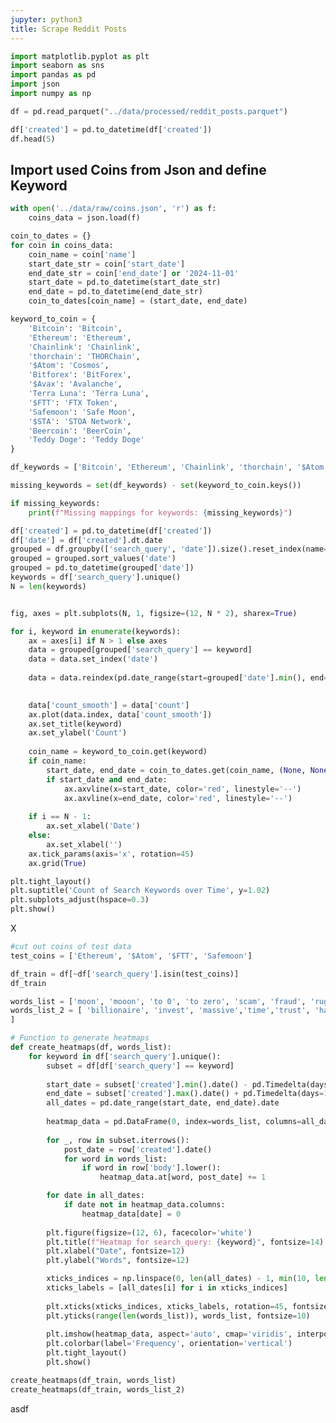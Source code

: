 ```yaml
---
jupyter: python3
title: Scrape Reddit Posts
---
```

```python
import matplotlib.pyplot as plt
import seaborn as sns
import pandas as pd
import json
import numpy as np
```

```python
df = pd.read_parquet("../data/processed/reddit_posts.parquet")
```
```python
df['created'] = pd.to_datetime(df['created'])
df.head(5)
```
## Import used Coins from Json and define Keyword
```python
with open('../data/raw/coins.json', 'r') as f:
    coins_data = json.load(f)

coin_to_dates = {}
for coin in coins_data:
    coin_name = coin['name']
    start_date_str = coin['start_date']
    end_date_str = coin['end_date'] or '2024-11-01'
    start_date = pd.to_datetime(start_date_str)
    end_date = pd.to_datetime(end_date_str)
    coin_to_dates[coin_name] = (start_date, end_date)

keyword_to_coin = {
    'Bitcoin': 'Bitcoin',
    'Ethereum': 'Ethereum',
    'Chainlink': 'Chainlink',
    'thorchain': 'THORChain',
    '$Atom': 'Cosmos',
    'Bitforex': 'BitForex',
    '$Avax': 'Avalanche',
    'Terra Luna': 'Terra Luna',
    '$FTT': 'FTX Token',
    'Safemoon': 'Safe Moon',
    '$STA': 'STOA Network',
    'Beercoin': 'BeerCoin',
    'Teddy Doge': 'Teddy Doge'
}

df_keywords = ['Bitcoin', 'Ethereum', 'Chainlink', 'thorchain', '$Atom', 'Bitforex', '$Avax', 'Terra Luna', '$FTT', 'Safemoon', '$STA', 'Beercoin', 'Teddy Doge']

missing_keywords = set(df_keywords) - set(keyword_to_coin.keys())

if missing_keywords:
    print(f"Missing mappings for keywords: {missing_keywords}")

```
```python
df['created'] = pd.to_datetime(df['created'])
df['date'] = df['created'].dt.date
grouped = df.groupby(['search_query', 'date']).size().reset_index(name='count')
grouped = grouped.sort_values('date')
grouped = pd.to_datetime(grouped['date'])
keywords = df['search_query'].unique()
N = len(keywords)


fig, axes = plt.subplots(N, 1, figsize=(12, N * 2), sharex=True)

for i, keyword in enumerate(keywords):
    ax = axes[i] if N > 1 else axes
    data = grouped[grouped['search_query'] == keyword]
    data = data.set_index('date')
    
    data = data.reindex(pd.date_range(start=grouped['date'].min(), end=grouped['date'].max(), freq='D'),fill_value = 0)

    
    data['count_smooth'] = data['count']
    ax.plot(data.index, data['count_smooth'])
    ax.set_title(keyword)
    ax.set_ylabel('Count')
    
    coin_name = keyword_to_coin.get(keyword)
    if coin_name:
        start_date, end_date = coin_to_dates.get(coin_name, (None, None))
        if start_date and end_date:
            ax.axvline(x=start_date, color='red', linestyle='--')
            ax.axvline(x=end_date, color='red', linestyle='--')
    
    if i == N - 1:
        ax.set_xlabel('Date')
    else:
        ax.set_xlabel('')
    ax.tick_params(axis='x', rotation=45)
    ax.grid(True)

plt.tight_layout()
plt.suptitle('Count of Search Keywords over Time', y=1.02)
plt.subplots_adjust(hspace=0.3)
plt.show()
```

X

```python
#cut out coins of test data
test_coins = ['Ethereum', '$Atom', '$FTT', 'Safemoon']

df_train = df[~df['search_query'].isin(test_coins)]
df_train
```

```python
words_list = ['moon', 'mooon', 'to 0', 'to zero', 'scam', 'fraud', 'rug', 'rugpull', 'pump', 'dump', 'rich', 'poor', 'millionaire']
words_list_2 = [ 'billionaire', 'invest', 'massive','time','trust', 'haters'
]
```

```python
# Function to generate heatmaps
def create_heatmaps(df, words_list):
    for keyword in df['search_query'].unique():
        subset = df[df['search_query'] == keyword]
        
        start_date = subset['created'].min().date() - pd.Timedelta(days=10)
        end_date = subset['created'].max().date() + pd.Timedelta(days=10)
        all_dates = pd.date_range(start_date, end_date).date
        
        heatmap_data = pd.DataFrame(0, index=words_list, columns=all_dates)
        
        for _, row in subset.iterrows():
            post_date = row['created'].date()
            for word in words_list:
                if word in row['body'].lower():
                    heatmap_data.at[word, post_date] += 1

        for date in all_dates:
            if date not in heatmap_data.columns:
                heatmap_data[date] = 0
        
        plt.figure(figsize=(12, 6), facecolor='white')
        plt.title(f"Heatmap for search_query: {keyword}", fontsize=14)
        plt.xlabel("Date", fontsize=12)
        plt.ylabel("Words", fontsize=12)

        xticks_indices = np.linspace(0, len(all_dates) - 1, min(10, len(all_dates))).astype(int)
        xticks_labels = [all_dates[i] for i in xticks_indices]
        
        plt.xticks(xticks_indices, xticks_labels, rotation=45, fontsize=10)
        plt.yticks(range(len(words_list)), words_list, fontsize=10)
        
        plt.imshow(heatmap_data, aspect='auto', cmap='viridis', interpolation='nearest', origin='lower')
        plt.colorbar(label='Frequency', orientation='vertical')
        plt.tight_layout()
        plt.show()

create_heatmaps(df_train, words_list)
create_heatmaps(df_train, words_list_2)
```

asdf
```python

```
